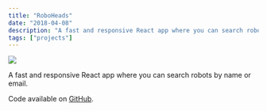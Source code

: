 ```yaml
---
title: "RoboHeads"
date: "2018-04-08"
description: "A fast and responsive React app where you can search robots by name or email."
tags: ["projects"]
---
```


<Img
  src="/images/posts/robotheads.png"
  width={2154}
  height={1232}
  caption="robotheads project"
/>

A fast and responsive React app where you can search robots by name or email.

Code available on [GitHub](https://github.com/eneax/roboheads).
